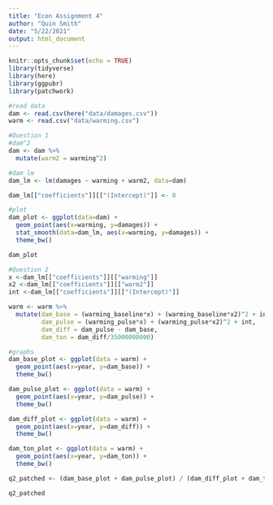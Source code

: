 ```yaml
---
title: "Econ Assignment 4"
author: "Quin Smith"
date: "5/22/2021"
output: html_document
---
```


```r
knitr::opts_chunk$set(echo = TRUE)
library(tidyverse)
library(here)
library(ggpubr)
library(patchwork)
```

```r
#read data
dam <- read.csv(here("data/damages.csv"))
warm <- read.csv("data/warming.csv")
```

```r
#Question 1
#dam^2
dam <- dam %>% 
  mutate(warm2 = warming^2)

#dam_lm
dam_lm <- lm(damages ~ warming + warm2, data=dam)

dam_lm[["coefficients"]][["(Intercept)"]] <- 0

#plot
dam_plot <- ggplot(data=dam) +
  geom_point(aes(x=warming, y=damages)) +
  stat_smooth(data=dam_lm, aes(x=warming, y=damages)) +
  theme_bw()

dam_plot
```

```r
#Question 2
x <-dam_lm[["coefficients"]][["warming"]]
x2 <-dam_lm[["coefficients"]][["warm2"]]
int <-dam_lm[["coefficients"]][["(Intercept)"]]

warm <- warm %>% 
  mutate(dam_base = (warming_baseline*x) + (warming_baseline*x2)^2 + int,
         dam_pulse = (warming_pulse*x) + (warming_pulse*x2)^2 + int,
         dam_diff = dam_pulse - dam_base,
         dam_ton = dam_diff/35000000000)

#graphs
dam_base_plot <- ggplot(data = warm) +
  geom_point(aes(x=year, y=dam_base)) +
  theme_bw()

dam_pulse_plot <- ggplot(data = warm) +
  geom_point(aes(x=year, y=dam_pulse)) +
  theme_bw()

dam_diff_plot <- ggplot(data = warm) +
  geom_point(aes(x=year, y=dam_diff)) +
  theme_bw()

dam_ton_plot <- ggplot(data = warm) +
  geom_point(aes(x=year, y=dam_ton)) +
  theme_bw()

q2_patched <- (dam_base_plot + dam_pulse_plot) / (dam_diff_plot + dam_ton_plot)

q2_patched
```

```r

```






